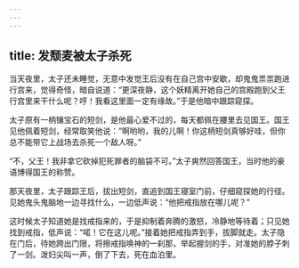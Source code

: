 ```yaml
---
---
---
```

title: 发颓麦被太子杀死
---




当天夜里，太子还未睡觉，无意中发觉王后没有在自己宫中安歇，却鬼鬼祟祟跑进行宫来，觉得奇怪，暗自说道：“更深夜静，这个妖精离开她自己的宫殿跑到父王行宫里来干什么呢？哼！我看这里面一定有缘故。”于是他暗中跟踪窥探。

太子原有一柄镶宝石的短剑，是他最心爱不过的，每天都佩在腰里去见国王。国王见他佩着短剑，经常取笑他说：“啊哟哟，我的儿啊！你这柄短剑真够好哇，但你总不能带它上战场去杀死一个敌人呀。”

“不，父王！我非拿它砍掉犯死罪者的脑袋不可。”太子爽然回答国王，当时他的豪语博得国王的称赞。

那天夜里，太子跟踪王后，拔出短剑，直追到国王寝室门前，仔细窥探她的行径。见她鬼头鬼脑地一边寻找什么，一边低声说：“他把戒指放在哪儿呢？”

这时候太子知道她是找戒指来的，于是抑制着奔腾的激怒，冷静地等待着；只见她找到戒指，低声说：“喏！它在这儿呢。”接着她把戒指弄到手，拔脚就走。太子隐在门后，待她跨出门限，将擦戒指唤神的一刹那，举起握剑的手，对准她的脖子刺了一剑。泼妇尖叫一声，倒了下去，死在血泊里。